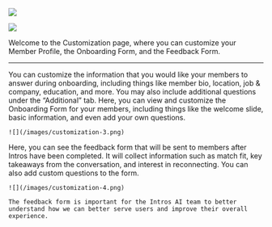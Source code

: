 ![](/images/customization-1.png)

![](/images/customization-2.png)

Welcome to the Customization page, where you can customize your Member Profile, the Onboarding Form, and the Feedback Form.

---

<Tabs>
  <Tab title="Member Profile">
    You can customize the information that you would like your members to answer during onboarding, including things like member bio,            location, job & company, education, and more. You may also include additional questions under the “Additional” tab.
  </Tab>
  <Tab title="Onboarding Form">
    Here, you can view and customize the Onboarding Form for your members, including things like the welcome slide, basic information, and       even add your own questions.

    ![](/images/customization-3.png)
  </Tab>
  <Tab title="Feedback Form">
    Here, you can see the feedback form that will be sent to members after Intros have been completed. It will collect information such as       match fit, key takeaways from the conversation, and interest in reconnecting. You can also add custom questions to the form.

    ![](/images/customization-4.png)

    The feedback form is important for the Intros AI team to better understand how we can better serve users and improve their overall           experience.
  </Tab>
</Tabs>
